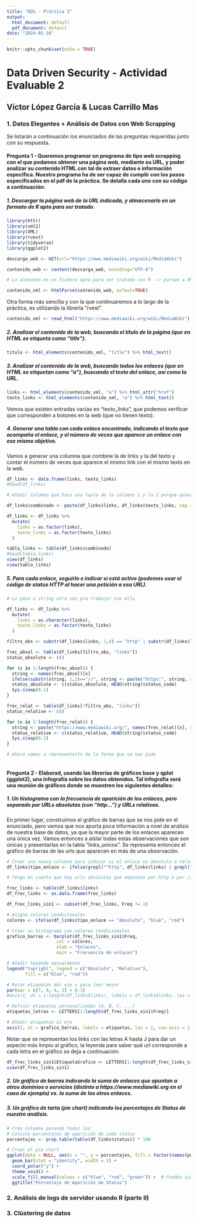 ```yaml
---
title: "DDS - Práctica 2"
output:
  html_document: default
  pdf_document: default
date: "2024-01-16"
---
```


```r
knitr::opts_chunk$set(echo = TRUE)
```

# Data Driven Security - Actividad Evaluable 2

## Víctor López García & Lucas Carrillo Mas

### 1. Datos Elegantes + Análisis de Datos con Web Scrapping

Se listarán a continuación los enunciados de las preguntas requeridas junto con su respuesta.

#### Pregunta 1 - Queremos programar un programa de tipo web scrapping con el que podamos obtener una página web, mediante su URL, y poder analizar su contenido HTML con tal de extraer datos e información específica. Nuestro programa ha de ser capaz de cumplir con los pasos especificados en el pdf de la práctica. Se detalla cada uno con su código a continuación:


##### 1. Descargar la página web de la URL indicada, y almacenarlo en un formato de R apto para ser tratado.


```r
library(httr)
library(xml2)
library(XML)
library(rvest)
library(tidyverse)
library(ggplot2)
```


```r
descarga_web <- GET(url="https://www.mediawiki.org/wiki/MediaWiki")

contenido_web <- content(descarga_web, encoding="UTF-8")

# Lo almaceno en un fichero apto para ser tratado con R --> parseo a XML

contenido_xml <- htmlParse(contenido_web, asText=TRUE)
```

Otra forma más sencilla y con la que continuaremos a lo largo de la práctica, es utilizando la librería "rvest".

```r
contenido_xml <- read_html("https://www.mediawiki.org/wiki/MediaWiki") # Contenido en xml

```

##### 2. Analizar el contenido de la web, buscando el título de la página (que en HTML se etiqueta como “title”).


```r
titulo <- html_elements(contenido_xml, "title") %>% html_text()
```

##### 3. Analizar el contenido de la web, buscando todos los enlaces (que en HTML se etiquetan como “a”), buscando el texto del enlace, así como la URL.


```r
links <- html_elements(contenido_xml, "a") %>% html_attr("href")
texto_links <- html_elements(contenido_xml, "a") %>% html_text()
```

Vemos que existen entradas vacías en "texto_links", que podemos verificar que corresponden a botones en la web (que no tienen texto).

##### 4. Generar una tabla con cada enlace encontrado, indicando el texto que acompaña el enlace, y el número de veces que aparece un enlace con ese mismo objetivo.

Vamos a generar una columna que combine la de links y la del texto y contar el número de veces que aparece el mismo link con el mismo texto en la web.

```r
df_links <- data.frame(links, texto_links)
#head(df_links)

# Añadir columna que hace una tupla de la columna 1 y la 2 porque quiero contar cuántas veces se repite el mismo link con el mismo texto

df_links$combinado <- paste(df_links$links, df_links$texto_links, sep = " - ")

df_links <- df_links %>%
  mutate(
    links = as.factor(links),
    texto_links = as.factor(texto_links)
  )

tabla_links <- table(df_links$combinado)
#head(tabla_links)
view(df_links)
view(tabla_links)
```


##### 5. Para cada enlace, seguirlo e indicar si está activo (podemos usar el código de status HTTP al hacer una petición a esa URL).

```r

# Lo paso a string otra vez pra trabajar con ella

df_links <- df_links %>%
  mutate(
    links = as.character(links),
    texto_links = as.factor(texto_links)
  )

filtro_abs <- substr(df_links$links, 1,4) == "http" | substr(df_links$links, 1,2) == "//"

frec_absol <- table(df_links[filtro_abs, "links"])
status_absolute <- c()

for (x in 1:length(frec_absol)) {
  string <- names(frec_absol)[x]
  ifelse(substr(string, 1,2)=="//", string <- paste("https:", string, sep=""), 1)
  status_absolute <- c(status_absolute, HEAD(string)$status_code)
  Sys.sleep(0.1)
}

frec_relat <- table(df_links[!filtro_abs, "links"])
status_relative <- c()

for (x in 1:length(frec_relat)) {
  string <- paste("https://www.mediawiki.org/", names(frec_relat)[x], sep="")
  status_relative <- c(status_relative, HEAD(string)$status_code)
  Sys.sleep(0.1)
}

# Ahora vamos a representarlo de la forma que se nos pide



```


#### Pregunta 2 - Elaborad, usando las librerías de gráficos base y qplot (ggplot2), una infografía sobre los datos obtenidos. Tal infografía será una reunión de gráficos donde se muestren los siguientes detalles:


##### 1. Un histograma con la frecuencia de aparición de los enlaces, pero separado por URLs absolutas (con “http…”) y URLs relativas.

En primer lugar, construimos el gráfico de barras que se nos pide en el enunciado, pero vemos que nos aporta poca información a nivel de análisis de nuestra base de datos, ya que la mayor parte de los enlaces aparecen una única vez. Vamos entonces a aislar todas estas observaciones que son únicas y presentarlas en la tabla "links_unicos". Se representa entonces el gráfico de barras de las urls que aparecen en más de una observación.

```r
# Crear una nueva columna para indicar si el enlace es absoluto o relativo
df_links$tipo_enlace <- ifelse(grepl("^http", df_links$links) | grepl("^//", df_links$links), "Absoluto", "Relativo")

# Tengo en cuenta que hay urls absolutas que empiezan por http o por // (que serían absolutas también aunque no lo dice el enunciado) 

frec_links <- table(df_links$links)
df_frec_links <- as.data.frame(frec_links)

df_frec_links_sin1 <- subset(df_frec_links, Freq != 1)

# Asigno colores condicionales
colores <- ifelse(df_links$tipo_enlace == "Absoluto", "blue", "red")

# Crear un histograma con colores condicionales
grafico_barras <- barplot(df_frec_links_sin1$Freq,
                   col = colores,
                   xlab = "Enlaces",
                   main = "Frecuencia de enlaces")

# Añadir leyenda manualmente
legend("topright", legend = c("Absoluto", "Relativo"),
       fill = c("blue", "red"))

# Rotar etiquetas del eje x para leer mejor
par(mar = c(7, 4, 4, 2) + 0.1)
#axis(1, at = 1:length(df_links$links), labels = df_links$links, las = 2, cex.axis = 0.6)

# Definir etiquetas personalizadas (A, B, C, ...)
etiquetas_letras <- LETTERS[1:length(df_frec_links_sin1$Freq)]

# Añadir etiquetas al eje 
axis(1, at = grafico_barras, labels = etiquetas, las = 1, cex.axis = 1, padj = -0.5)


```
Notar que se representan los links con las letras A hasta J para dar un aspecto más limpio al gráfico, la leyenda para saber qué url corresponde a cada letra en el gráfico se deja a continuación:

```r

df_frec_links_sin1$EtiquetaGrafico <- LETTERS[1:length(df_frec_links_sin1$Freq)]
view(df_frec_links_sin1)
```

##### 2. Un gráfico de barras indicando la suma de enlaces que apuntan a otros dominios o servicios (distinto a https://www.mediawiki.org en el caso de ejemplo) vs. la suma de los otros enlaces.


##### 3. Un gráfico de tarta (pie chart) indicando los porcentajes de Status de nuestro análisis.

```r
# Creo columna pasando todos los 
# Calculo porcentajes de aparición de cada status
porcentajes <- prop.table(table(df_links$status)) * 100

# Crear el pie chart
ggplot(data = NULL, aes(x = "", y = porcentajes, fill = factor(names(porcentajes)))) +
  geom_bar(stat = "identity", width = 1) +
  coord_polar("y") +
  theme_void() +
  scale_fill_manual(values = c("blue", "red", "green")) +  # Puedes ajustar los colores aquí
  ggtitle("Porcentaje de Aparición de Status")

```







### 2. Análisis de logs de servidor usando R (parte II)






### 3. Clústering de datos

